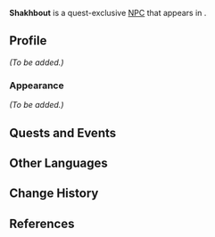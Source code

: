 {{Meta
|missing_NPC_profile  = yes

}}
{{Character Infobox
|type             = Quest NPC
|image            = NPC Shakhbout.png
|region           = Sumeru
|location         = Sumeru
|affiliation      = The Eremites
|title            = Deshret's Relics Member

|voiceEN          = [[imdb:nm13950515|David Cui Cui]]<ref>Twitter: [https://twitter.com/CuiCui48/status/1637871716180303874 EN VA Self Announcement] ([https://web.archive.org/web/20230724163624/https://twitter.com/CuiCui48/status/1637871716180303874 Archived])</ref>
|voiceCN          = 
|voiceJP          = 
|dialoguereward   = 
}}
'''Shakhbout''' is a quest-exclusive [[NPC]] that appears in {{Quest|Sincerity's Facade}}.

==Profile==
<!--Detailed story/lore information goes here.-->
''(To be added.)''

===Appearance===
<!--Keep appearance section short and concise. Limit to 2 paragraphs with 3-4 sentences each.-->
''(To be added.)''

==Quests and Events==
{{Quests and Events}}
<!--
==Idle Quotes==
{{Dialogue Start}}
: {{DIcon|Idle}} {{Tx}}
:: {{A|VO {{subst:PAGENAME}} 01.ogg}} "{{Tx}}"
{{Dialogue End}}

==Dialogue==
{{Dialogue Start}}
:'''{{subst:PAGENAME}}:''' 
:{{DIcon}}
{{Dialogue End}}
<!--
==Event Dialogue==
===Event Name===
{{Dialogue Start}}
:'''{{subst:PAGENAME}}:'''
{{Dialogue End}}

==Trivia==
* 
-->
==Other Languages==
{{Other Languages
|default_hidden = 1
|en      = Shakhbout
|zhs     = 沙赫布特
|zhs_rm  = Shāhèbùtè
|zht     = 沙赫布特
|zht_rm  = Shāhèbùtè 
|ja      = シャフブート
|ja_rm   = Shafubuuto
|ko      = 샤흐부트
|es      = Shajbut
|fr      = Shakhbout
|ru      = Шахбут
|th      = Shakhbout
|vi      = Shakhbout
|de      = Shakhbout
|id      = Shakhbout
|pt      = Shakhbout
|tr      = Shakhbout
|it      = Shakhbout
}}

==Change History==
{{Change History|3.5}}

==References==
{{Reflist}}